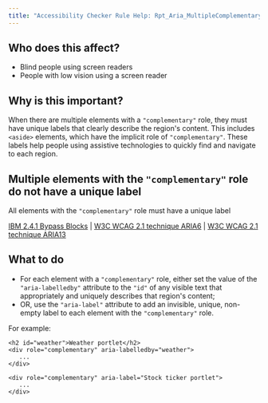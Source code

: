```yaml
---
title: "Accessibility Checker Rule Help: Rpt_Aria_MultipleComplementaryLandmarks_Implicit"
---
```


<div className="toolHelp">
<Row>
<Column colLg={5} colMd={3} colSm={4} className="toolLeft">

## Who does this affect?

* Blind people using screen readers
* People with low vision using a screen reader

## Why is this important?

When there are multiple elements with a `"complementary"` role, they must have unique labels that clearly describe the region's content. This includes `<aside>` elements, which have the implicit role of `"complementary"`. These labels help people using assistive technologies to quickly find and navigate to each region.

</Column>
<Column colLg={11} colMd={5} colSm={4} className="toolMain">

<div id="locLevel"></div>

## Multiple elements with the `"complementary"` role do not have a unique label
All elements with the `"complementary"` role must have a unique label

[IBM 2.4.1 Bypass Blocks](http://www.ibm.com/able/guidelines/ci162/bypass_blocks.html) | [W3C WCAG 2.1 technique ARIA6](https://www.w3.org/WAI/WCAG21/Techniques/aria/ARIA6) |  [W3C WCAG 2.1 technique ARIA13](https://www.w3.org/WAI/WCAG21/Techniques/aria/ARIA13)

<div id="locSnippet"></div>

## What to do

* For each element with a `"complementary"` role, either set the value of the `"aria-labelledby"` attribute to the `"id"` of any visible text that appropriately and uniquely describes that region's content;
* OR, use the `"aria-label"` attribute to add an invisible, unique, non-empty label to each element with the `"complementary"` role.

For example:
```
<h2 id="weather">Weather portlet</h2>
<div role="complementary" aria-labelledby="weather">
   ...
</div>

<div role="complementary" aria-label="Stock ticker portlet">
   ...
</div>
```


</Column>
</Row>
</div>
